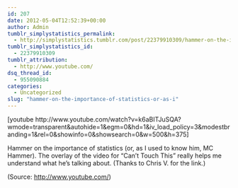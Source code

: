 ```yaml
---
id: 207
date: 2012-05-04T12:52:39+00:00
author: Admin
tumblr_simplystatistics_permalink:
  - http://simplystatistics.tumblr.com/post/22379910309/hammer-on-the-importance-of-statistics-or-as-i
tumblr_simplystatistics_id:
  - 22379910309
tumblr_attribution:
  - http://www.youtube.com/
dsq_thread_id:
  - 955090884
categories:
  - Uncategorized
slug: "hammer-on-the-importance-of-statistics-or-as-i"
---
```

[youtube http://www.youtube.com/watch?v=k6aBITJuSQA?wmode=transparent&autohide=1&egm=0&hd=1&iv\_load\_policy=3&modestbranding=1&rel=0&showinfo=0&showsearch=0&w=500&h=375]

Hammer on the importance of statistics (or, as I used to know him, MC Hammer). The overlay of the video for &#8220;Can&#8217;t Touch This&#8221; really helps me understand what he&#8217;s talking about. (Thanks to Chris V. for the link.)

<div class="attribution">
  (<span>Source:</span> <a href="http://www.youtube.com/">http://www.youtube.com/</a>)
</div>
